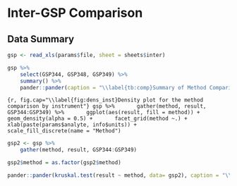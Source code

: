 # Inter-GSP Comparison #

## Data Summary ##

```r
gsp <- read_xls(params$file, sheet = sheets$inter)

gsp %>%
    select(GSP344, GSP348, GSP349) %>%
    summary() %>%
    pander::pander(caption = "\\label{tb:comp}Summary of Method Comparison Values")
```


```{r, fig.cap="\\label{fig:dens_inst}Density plot for the method comparison by instrument"}
gsp %>%
      gather(method, result, GSP344:GSP349) %>%
      ggplot(aes(result, fill = method)) +
      geom_density(alpha = 0.5) +
      facet_grid(method ~.) +
      xlab(paste(params$analyte, info$units)) +
      scale_fill_discrete(name = "Method")
``` 


```r

gsp2 <- gsp %>%
    gather(method, result, GSP344:GSP349)

gsp2$method = as.factor(gsp2$method)

pander::pander(kruskal.test(result ~ method, data= gsp2), caption = "\\label{tab:kw}Kruskal-Wallis rank sum test for Instruments")


```

